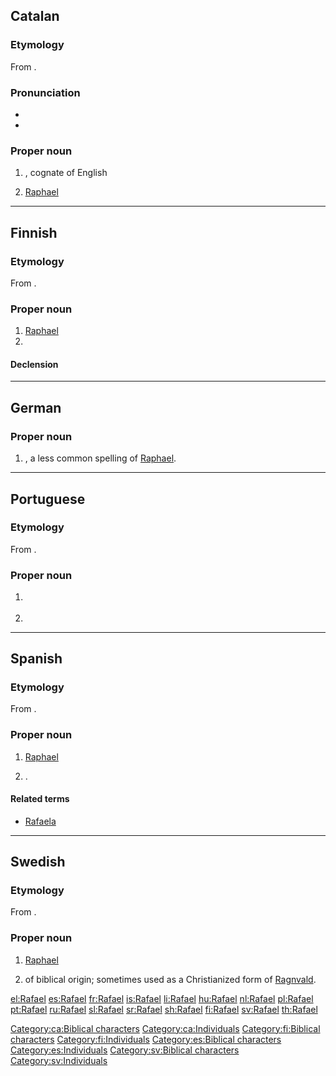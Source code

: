 ==Catalan==

===Etymology===
From {{etyl|he|ca}} {{m|he|רָפָאֵל|tr=Rāfāʾēl}}.

===Pronunciation===
* {{IPA|/rəfəˈɛɫ/|lang=ca}}
* {{rhymes|ɛl|lang=ca}}

===Proper noun===
{{ca-proper noun|m}}

# {{given name|male|lang=ca}}, cognate of English {{m|en|Raphael}}
# [[Raphael]] {{qualifier|biblical character}}

[[Category:ca:Biblical characters]]
[[Category:ca:Individuals]]

----

==Finnish==

===Etymology===
From {{etyl|he|fi}} {{m|he|רָפָאֵל|tr=Rāfāʾēl}}.

===Proper noun===
{{fi-proper noun}}

# [[Raphael]] {{qualifier|biblical character}}
# {{given name|male|lang=fi}}

====Declension====
{{fi-decl-risti|Rafael|||a|i=0}}

[[Category:fi:Biblical characters]]
[[Category:fi:Individuals]]

----

==German==

===Proper noun===
{{de-proper noun|m|Rafael|gen2=Rafaels}}

# {{given name|male|lang=de}}, a less common spelling of [[Raphael]].

----

==Portuguese==

===Etymology===
From {{etyl|he|pt}} {{m|he|רָפָאֵל|tr=Rāfāʾēl}}.

===Proper noun===
{{pt-proper noun|m}}

# {{lb|pt|biblical character}} {{l|en|Raphael}} {{gloss|an archangel}}
# {{given name|male|lang=pt|eq=Raphael}}

----

==Spanish==

===Etymology===
From {{etyl|he|es}} {{m|he|רָפָאֵל|tr=Rāfāʾēl}}.

===Proper noun===
{{es-proper noun|m}}

# [[Raphael]] {{qualifier|biblical character}}
# {{given name|male|lang=es}}.

====Related terms====
* [[Rafaela]] {{qualifier|feminine form}}

[[Category:es:Biblical characters]]
[[Category:es:Individuals]]

----

==Swedish==

===Etymology===
From {{etyl|he|sv}} {{m|he|רָפָאֵל|tr=Rāfāʾēl}}.

===Proper noun===
{{head|sv|proper noun}}

# [[Raphael]] {{qualifier|biblical character}}
# {{given name|male|lang=sv}} of biblical origin; sometimes used as a Christianized form of [[Ragnvald]].

[[Category:sv:Biblical characters]]
[[Category:sv:Individuals]]

[[el:Rafael]]
[[es:Rafael]]
[[fr:Rafael]]
[[is:Rafael]]
[[li:Rafael]]
[[hu:Rafael]]
[[nl:Rafael]]
[[pl:Rafael]]
[[pt:Rafael]]
[[ru:Rafael]]
[[sl:Rafael]]
[[sr:Rafael]]
[[sh:Rafael]]
[[fi:Rafael]]
[[sv:Rafael]]
[[th:Rafael]]